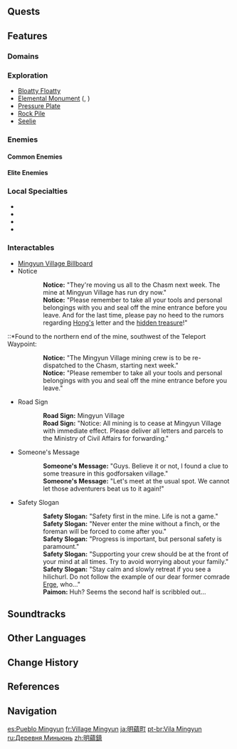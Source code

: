{{Location Infobox
|image        = <gallery>
Mingyun Village.png|In-game
Mingyun Village Map.png|Map
</gallery>
|type         = Subarea
|region       = Liyue
|area         = Qiongji Estuary
}}
{{Location Intro|{{Lang|'''Mingyun Village'''|zh=明蕴镇|zh_rm=Míngyùn-zhèn}}|description=<p>{{If Self|Mingyun Village|It|Mingyun Village}} is home to several scattered mining deposits, but many of them have since dried up, with the remaining few ores unable to keep up the village's survival. The inhabitants have since left westward towards [[Liyue Harbor]] and [[The Chasm (Area)|The Chasm]] for a better opportunity. [[Hilichurls]] have since moved in to the area to make use of the leftover facilities.</p><!--

--><p>Three small mining tunnels exist in the area around the village where one can find deposits of [[Iron Chunk]]s, [[Noctilucous Jade]], and [[Cor Lapis]].</p>}}

==Quests==
{{Quests by Category List|heo=1}}

==Features==
===Domains===
{{Domains by Category Gallery}}
===Exploration===
*[[Bloatty Floatty]]
*[[Elemental Monument]] ({{Electro}}, {{Geo}})
*[[Pressure Plate]]
*[[Rock Pile]]
*[[Seelie]]

===Enemies===
====Common Enemies====
{{Column|2| {{Enemy List|Hilichurl;Hilichurl Berserker;Hilichurl Grenadier;Rock Shield Hilichurl Guard;Wooden Shield Hilichurl Guard;Hilichurl Shooter;Cryo Hilichurl Shooter;Electro Hilichurl Shooter;Pyro Hilichurl Shooter;Dendro Samachurl;Large Dendro Slime;Fatui Geochanter Bracer;Fatui Pyroslinger Bracer;Fatui Hydrogunner Legionnaire;Fatui Electrohammer Vanguard}}
}}

====Elite Enemies====
{{Enemy List|Fatui Pyro Agent;Geovishap Hatchling;Stonehide Lawachurl;Blazing Axe Mitachurl;Rock Shieldwall Mitachurl;Ruin Guard}}

===Local Specialties===
*{{Item|Cor Lapis}}
*{{Item|Noctilucous Jade}}
*{{Item|Qingxin}}
*{{Item|Violetgrass}}

===Interactables===
*[[Mingyun Village Billboard]]
*Notice
{{Dialogue Start}}
::'''Notice:''' "They're moving us all to the Chasm next week. The mine at Mingyun Village has run dry now."
::'''Notice:''' "Please remember to take all your tools and personal belongings with you and seal off the mine entrance before you leave. And for the last time, please pay no heed to the rumors regarding [[Yuan Hong|Hong's]] letter and the [[The Tree who Stands Alone|hidden treasure]]!"
{{Dialogue End}}
::*Found to the northern end of the mine, southwest of the Teleport Waypoint:
{{Dialogue Start}}
::'''Notice:''' "The Mingyun Village mining crew is to be re-dispatched to the Chasm, starting next week."
::'''Notice:''' "Please remember to take all your tools and personal belongings with you and seal off the mine entrance before you leave."
{{Dialogue End}}
*Road Sign
{{Dialogue Start}}
::'''Road Sign:''' Mingyun Village
::'''Road Sign:''' "Notice: All mining is to cease at Mingyun Village with immediate effect. Please deliver all letters and parcels to the Ministry of Civil Affairs for forwarding."
{{Dialogue End}}
*Someone's Message
{{Dialogue Start}}
::'''Someone's Message:''' "Guys. Believe it or not, I found a clue to some treasure in this godforsaken village."
::'''Someone's Message:''' "Let's meet at the usual spot. We cannot let those adventurers beat us to it again!"
{{Dialogue End}}
*Safety Slogan
{{Dialogue Start}}
::'''Safety Slogan:''' "Safety first in the mine. Life is not a game."
::'''Safety Slogan:''' "Never enter the mine without a finch, or the foreman will be forced to come after you."
::'''Safety Slogan:''' "Progress is important, but personal safety is paramount."
::'''Safety Slogan:''' "Supporting your crew should be at the front of your mind at all times. Try to avoid worrying about your family."
::'''Safety Slogan:''' "Stay calm and slowly retreat if you see a hilichurl. Do not follow the example of our dear former comrade [[Erge]], who..."
::'''Paimon:''' Huh? Seems the second half is scribbled out...
{{Dialogue End}}

==Soundtracks==
{{Soundtracks by Category Table|type=location}}

==Other Languages==
{{Other Languages
|en      = Mingyun Village
|zhs     = 明蕴镇
|zhs_rm  = Míngyùn-zhèn
|zht     = 明蘊鎮
|zht_rm  = Míngyùn-zhèn
|zh_tl   = Brilliance-Accumulating Town
|ja      = {{Rubi|明|めい|蘊|うん|町|ちょう}}
|ja_rm   = Mei'un-chou<ref>[[Map]], Label: Mingyun Village (Japanese)</ref>
|ja_tl   = Mingyun Village{{Sino|ja|part=1}}
|ko      = {{tt|명온|明蘊}} 마을
|ko_tl   = Mingyun Village{{Sino|ko|part=1}}
|es      = Pueblo Mingyun
|es_tl   = Mingyun Village
|fr      = Village Mingyun
|fr_tl   = Mingyun Village
|ru      = Деревня Миньюнь
|ru_tl   = Mingyun Village
|th      = Mingyun Village
|vi      = {{tt|Minh|明}} Ôn {{tt|Trấn|鎮}}
|vi_tl   = Brilliance-Accumulating Town{{Sino|vi|part=1}}
|vi_note = The character {{vi|uẩn}} ({{zh|t=蘊}}) has been replaced by {{vi|ôn}}, which may be the character {{zh|t=溫}}, meaning "lukewarm."
|de      = Mingyun-Dorf
|de_tl   = Mingyun Village
|id      = Mingyun Village
|pt      = Vila Mingyun
|pt_tl   = Mingyun Village
|tr      = Mingyun Köyü
|tr_tl   = Mingyun Village
|it      = Villagio di Mingyun
|it_tl   = Mingyun Village
}}

==Change History==
{{Change History|1.0}}

==References==
{{Reflist}}

==Navigation==
{{Area Navbox|Liyue}}

[[es:Pueblo Mingyun]]
[[fr:Village Mingyun]]
[[ja:明蘊町]]
[[pt-br:Vila Mingyun]]
[[ru:Деревня Миньюнь]]
[[zh:明蘊鎮]]